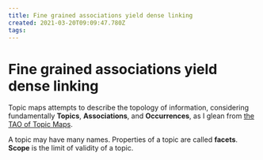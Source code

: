 ```yaml
---
title: Fine grained associations yield dense linking
created: 2021-03-20T09:09:47.780Z
tags:
---
```


# Fine grained associations yield dense linking

Topic maps attempts to describe the topology of information, considering fundamentally **Topics**, **Associations**, and **Occurrences**, as I glean from [the TAO of Topic Maps](https://ontopia.net/topicmaps/materials/tao.html).

A topic may have many names.
Properties of a topic are called **facets**.
**Scope** is the limit of validity of a topic.
